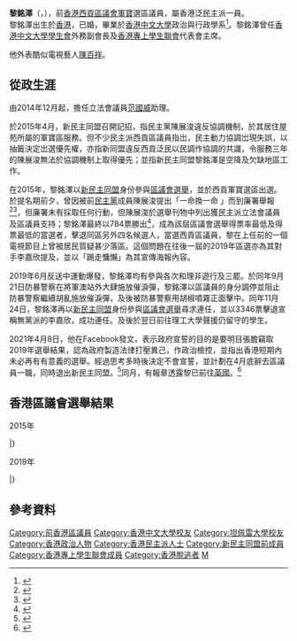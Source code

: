 {{Infobox_officeholder
| name           = 黎銘澤
| native_name    = Jacky Lai Ming-chak 
| native_name_lang = en
| image name     = 黎銘澤 Legco primary.png
| image width    = 
| now            = [[西貢區議會|西貢區議會]]議員
| term_start     = 2016年1月1日
| term_end       = 2021年4月30日
| predecessor    = (首任)
| successor      = (懸空)
| majority2      = [[2015年香港區議會選舉|2015年]]：784	(27.3%)<br/>[[2019年香港區議會選舉|2019年]]：3,346 (62.40%)
| constituency = [[軍寶|軍寶]]
| sex            = 男
| different name = <!-- 别名 --> 
| party          = {{Nonp}}
| otherparty     = {{NDE}}<small>（－2021）</small>
| nationality    = {{CHN-HKG}}
| native place   = <!-- 籍貫 --> 
| date of birth  = {{birth date and age|1991|12|30}}
| place of birth = {{HKG-GBR}}
| spouse         = <!-- 配偶姓名 --> 
| relatives      = <!-- 親屬姓名 --> 
| children       = <!-- 子女姓名 --> 
| profession     = <!-- 專業（多指從政前的職業） --> 
| religion       = <!-- 宗教 -->
| signature      = <!-- 簽名图片（只填写文件名） --> 
| sig width      = <!-- 签名图片宽度（不須加“px”） --> 
| website        = {{facebook|jackylaimingchak}} 
| educate        = * [[迦密主恩中學|迦密主恩中學]]
* [[香港中文大學|香港中文大學]]政治與行政學系學士
* [[坦佩雷大學|坦佩雷大學]]交換生
| past           = 
* 立法會議員[[范國威|范國威]] 助理<br/>（2014年－2015年）
* [[西貢區議會|西貢區議會]]區議員<br/>（2016年－2021年）
| work           = <!-- 作品著作 --> 
|residence       = 
}}

'''黎銘澤'''（{{lang-en|Jacky Lai Ming-chak}}，{{bd|1991年|12月30日}}），前[[香港|香港]][[西貢區議會|西貢區議會]][[軍寶|軍寶]]選區議員，屬香港泛民主派一員。<br />

黎銘澤出生於[[香港|香港]]，已婚，畢業於[[香港中文大學|香港中文大學]]政治與行政學系<ref>{{Cite news|url=http://www.inmediahk.net/node/1037891|title=23歲中大政政畢業生 將軍澳出選|publisher=[[香港獨立媒體|香港獨立媒體]]|date=2015-10-02|accessdate=2015-11-30|language=zh-hk|archive-url=https://web.archive.org/web/20151210183228/http://www.inmediahk.net/node/1037891|archive-date=2015-12-10|dead-url=no}}</ref>。黎銘澤曾任[[香港中文大學學生會|香港中文大學學生會]]外務副會長及[[香港專上學生聯會|香港專上學生聯會]]代表會主席。

他外表酷似電視藝人[[陳百祥|陳百祥]]。

==從政生涯==
由2014年12月起，擔任立法會議員[[范國威|范國威]]助理。

於2015年4月，新民主同盟召開記招，指民主黨陳展浚違反協調機制，於其居住屋苑所屬的軍寶區服務。但不少民主派西貢區議員指岀，民主動力協調岀現失誤，以抽籤決定岀選優先權，亦指新同盟違反西貢泛民以民調作協調的共識，令服務三年的陳展浚無法於協調機制上取得優先；並指新民主同盟黎銘澤是空降及欠缺地區工作。

在2015年，黎銘澤以[[新民主同盟|新民主同盟]]身份參與[[2015年香港區議會選舉|區議會選舉]]，並於西貢軍寶選區出選。於提名期前夕，曾因被前[[民主黨_(香港)|民主黨]]成員陳展浚提出「一命換一命 」而到廉署舉報<ref>{{Cite news|url=http://www.inmediahk.net/node/1038049|title=稱黎銘澤被 「一命換一命 」迫棄選 新同盟向廉署舉報|publisher=[[獨立傳媒|獨立傳媒]]|date=2015-10-07|accessdate=2015-12-19|language=zh-hk|archive-url=https://web.archive.org/web/20151222115526/http://www.inmediahk.net/node/1038049|archive-date=2015-12-22|dead-url=no}}</ref><ref>{{Cite news|url=http://news.mingpao.com/ins/instantnews/web_tc/article/20151007/s00001/1444187564620|title=新同盟將向廉署舉報　指控兩人脅迫黎銘澤棄選|publisher=[[明報|明報]]|date=2015-10-07|accessdate=2015-12-19|language=zh-hk|archive-url=https://web.archive.org/web/20151222113749/http://news.mingpao.com/ins/instantnews/web_tc/article/20151007/s00001/1444187564620|archive-date=2015-12-22|dead-url=no}}</ref>，但廉署未有採取任何行動，但陳展浚於選舉刊物中列出獲民主派立法會議員及區議員支持；黎銘澤最終以784票勝出<ref>{{Cite news|url=http://www.elections.gov.hk/dc2015/chi/results_sai_kung.html?1449555300055|title=2015年區議會選舉 - 選舉結果(西貢)|publisher=[[選舉事務處|選舉事務處]]|date=2015-11-23|accessdate=2015-11-26|language=zh-hk|archive-url=https://web.archive.org/web/20151208204912/http://www.elections.gov.hk/dc2015/chi/results_sai_kung.html?1449555300055|archive-date=2015-12-08|dead-url=no}}</ref>，成為該屆區議會選舉得票率最低及得票最低的當選者，擊退同區另外四名候選人，當選西貢區議員，黎在上任前的一個電視節目上曾被居民質疑甚少落區。這個問題在往後一屆的2019年區選亦為其對手李嘉欣提及，並以「踢走慵懶」為其宣傳海報內容。

2019年6月反送中運動爆發，黎銘澤均有參與各次和理非遊行及三罷。於同年9月21日防暴警察在將軍澳站外大肆施放催淚彈，黎銘澤以區議員的身分調停並阻止防暴警察繼續胡亂施放催淚彈，及後被防暴警察用胡椒噴霧正面擊中。同年11月24日，黎銘澤再以[[新民主同盟|新民主同盟]]身份參與[[2019年香港區議會選舉|區議會選舉]]尋求連任，並以3346票擊退宣稱無黨派的李嘉欣，成功連任。及後於翌日前往理工大學聲援仍留守的學生。

2021年4月8日，他在Facebook發文，表示政府宣誓的目的是要明目張膽竊取2019年選舉結果，認為政府製造法律打壓異己，作政治檢控，並指出香港短期內未必再有有意義的選舉。經過思考多時後決定不會宣誓，並計劃在4月底辭去區議員一職，同時退出新民主同盟。<ref>{{cite news |title=拒宣誓辭西貢區議員 黎銘澤:站出來說不 |url=https://www2.hkej.com/instantnews/current/article/2763292/%E6%8B%92%E5%AE%A3%E8%AA%93%E8%BE%AD%E8%A5%BF%E8%B2%A2%E5%8D%80%E8%AD%B0%E5%93%A1+%E9%BB%8E%E9%8A%98%E6%BE%A4:%E7%AB%99%E5%87%BA%E4%BE%86%E8%AA%AA%E4%B8%8D |accessdate=2021-04-08 |work=信報 |date=2021-04-08 |archive-date=2021-06-27 |archive-url=https://web.archive.org/web/20210627202114/http://www2.hkej.com/instantnews/current/article/2763292/%E6%8B%92%E5%AE%A3%E8%AA%93%E8%BE%AD%E8%A5%BF%E8%B2%A2%E5%8D%80%E8%AD%B0%E5%93%A1+%E9%BB%8E%E9%8A%98%E6%BE%A4%3A%E7%AB%99%E5%87%BA%E4%BE%86%E8%AA%AA%E4%B8%8D |dead-url=no }}</ref>同月，有報章透露黎已前往[[英國|英國]]。<ref>{{Cite web |url=https://hk.on.cc/hk/bkn/cnt/news/20210408/bkn-20210408000059441-0408_00822_001.html |title=「35+」初選餘震 　二線人物擔心被捕離港 |access-date=2021-04-10 |archive-date=2021-04-10 |archive-url=https://web.archive.org/web/20210410144119/https://hk.on.cc/hk/bkn/cnt/news/20210408/bkn-20210408000059441-0408_00822_001.html |dead-url=no }}</ref>

==香港區議會選舉結果==
;2015年
{{VoteData2}}
{{VoteCity
|選區=軍寶
|數目=5
|編號=1
|政黨=獨立
|候選人=李國培
|票數=534 (18.62%)
|結果=
}}
{{VoteCan
|編號=2
|政黨=獨立民主派
|候選人=陳展浚
|票數=480 (16.74%)
|結果=
}}
{{VoteCan
|編號=3
|政黨=獨立
|候選人=李新
|票數=583 (20.33%)
|結果=
}}
{{VoteCan
|編號=4
|政黨=獨立([[專業動力|專業動力]])
|候選人=黃天佑
|票數=487 (16.98%)
|結果=
}}
{{VoteCan
|編號=5
|政黨=[[新民主同盟|新民主同盟]]
|候選人=[[黎銘澤|黎銘澤]]
|票數=784 (27.34%)
|當選=yes
}}
|}

;2019年
{{VoteData2}}
{{VoteCity
|候選人=黎銘澤
|數目=2
|政黨=新民主同盟
|票數=3346 (62.40%)
|編號=1
|當選=yes
|選區=軍寶
}}
{{VoteCan
|候選人=李嘉欣
|編號=2
|政黨=獨立無政黨
|票數=2016 (37.59%)
|結果=
}}
|}

== 參考資料 ==
{{reflist}} 
{{s-start}}
{{s-par}}
{{s-before|首任}}
{{s-title|[[西貢區議會|西貢區議會]][[軍寶|軍寶]]選區|2016年－2021年4月30日}}
{{s-after|懸空}}
{{end}}

[[Category:前香港區議員|Category:前香港區議員]]
[[Category:香港中文大學校友|Category:香港中文大學校友]]
[[Category:坦佩雷大學校友|Category:坦佩雷大學校友]]
[[Category:香港政治人物|Category:香港政治人物]]
[[Category:香港民主派人士|Category:香港民主派人士]]
[[Category:新民主同盟前成員|Category:新民主同盟前成員]]
[[Category:香港專上學生聯會成員|Category:香港專上學生聯會成員]]
[[Category:香港脫逃者|Category:香港脫逃者]]
[[Category:黎姓|M]]